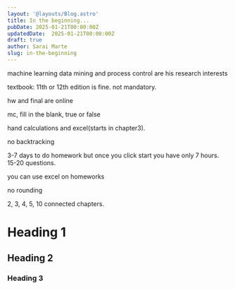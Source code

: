 ```yaml
---
layout: '@layouts/Blog.astro'
title: In the beginning...
pubDate: 2025-01-21T00:00:00Z 
updatedDate:  2025-01-21T00:00:00Z 
draft: true
author: Sarai Marte
slug: in-the-beginning
---
```


machine learning data mining and process control are his research interests 

textbook:
11th or 12th edition is fine. not mandatory.

hw and final are online

mc, fill in the blank, true or false

hand calculations and excel(starts in chapter3).

no backtracking

3-7 days to do homework but once you click start you have only 7 hours. 15-20 questions.

you can use excel on homeworks

no rounding

2, 3, 4, 5, 10 connected chapters. 

# Heading 1

## Heading 2

### Heading 3